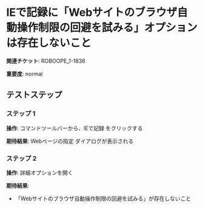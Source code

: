 # IEで記録に「Webサイトのブラウザ自動操作制限の回避を試みる」オプションは存在しないこと

**関連チケット**: ROBOOPE_1-1836

**重要度**: normal

## テストステップ

### ステップ 1

**操作**: コマンドツールバーから、IEで記録 をクリックする

**期待結果**:
Webページの指定 ダイアログが表示される

### ステップ 2

**操作**: 詳細オプションを開く

**期待結果**:
* 「Webサイトのブラウザ自動操作制限の回避を試みる」が存在しないこと

